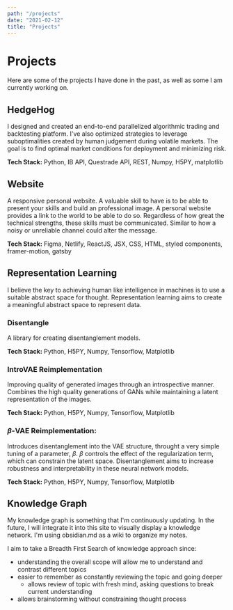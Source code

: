```yaml
---
path: "/projects"
date: "2021-02-12"
title: "Projects"
---
```

# Projects
Here are some of the projects I have done in the past, as well as some I am currently working on.

## HedgeHog
I designed and created an end-to-end parallelized algorithmic trading and backtesting platform. I've also optimized strategies to leverage suboptimalities created by human judgement during volatile markets. The goal is to find optimal market conditions for deployment and minimizing risk.

**Tech Stack:** Python, IB API, Questrade API, REST, Numpy, H5PY, matplotlib

## Website
A responsive personal website. A valuable skill to have is to be able to present your skills and build an professional image. A personal website provides a link to the world to be able to do so. Regardless of how great the technical strengths, these skills must be communicated. Similar to how a noisy or unreliable channel could alter the message.

**Tech Stack:** Figma, Netlify, ReactJS, JSX, CSS, HTML, styled components, framer-motion, gatsby

## Representation Learning
I believe the key to achieving human like intelligence in machines is to use a suitable abstract space for thought. Representation learning aims to create a meaningful abstract space to represent data.

### Disentangle
A library for creating disentanglement models.

**Tech Stack:** Python, H5PY, Numpy, Tensorflow, Matplotlib


### IntroVAE Reimplementation
Improving quality of generated images through an introspective manner. Combines the high quality generations of GANs while maintaining a latent representation of the images. 

**Tech Stack:** Python, H5PY, Numpy, Tensorflow, Matplotlib


### $\beta$-VAE Reimplementation:
Introduces disentanglement into the VAE structure, throught a very simple tuning of a parameter, $\beta$. $\beta$ controls the effect of the regularization term, which can constrain the latent space. Disentanglement aims to increase robustness and interpretability in these neural network models.

**Tech Stack:** Python, H5PY, Numpy, Tensorflow, Matplotlib

## Knowledge Graph
My knowledge graph is something that I'm continuously updating. In the future, I will integrate it into this site to visually display a knowledge network.
I'm using obsidian.md as a wiki to organize my notes. 

I aim to take a Breadth First Search of knowledge approach since:
- understanding the overall scope will allow me to understand and contrast different topics
- easier to remember as constantly reviewing the topic and going deeper
	- allows review of topic with fresh mind, asking questions to break current understanding
- allows brainstorming without constraining thought process
